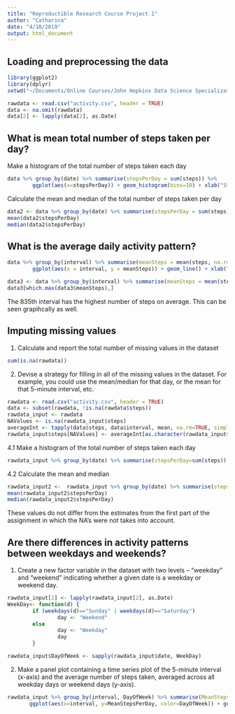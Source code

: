 ```yaml
---
title: "Reproductible Research Course Project 1"
author: "Catharina"
date: "4/10/2019"
output: html_document
---
```


## Loading and preprocessing the data
```r
library(ggplot2)
library(dplyr)
setwd("~/Documents/Online Courses/John Hopkins Data Science Specialization/(Course 5) Reproducible Research")

rawdata <- read.csv("activity.csv", header = TRUE)
data <- na.omit(rawdata)
data[2] <- lapply(data[2], as.Date)
```

## What is mean total number of steps taken per day?
Make a histogram of the total number of steps taken each day

```r
data %>% group_by(date) %>% summarise(stepsPerDay = sum(steps)) %>% 
        ggplot(aes(x=stepsPerDay)) + geom_histogram(bins=10) + xlab("Steps per day") + ylab("frequency") + ggtitle("Mean total number of steps taken per day") + theme(plot.title = element_text(size=15, face="bold"))
```

Calculate the mean and median of the total number of steps taken per day

```r
data2 <- data %>% group_by(date) %>% summarise(stepsPerDay = sum(steps))
mean(data2$stepsPerDay)
median(data2$stepsPerDay)
```

## What is the average daily activity pattern?
```r
data %>% group_by(interval) %>% summarise(meanSteps = mean(steps, na.rm = TRUE)) %>%
        ggplot(aes(x = interval, y = meanSteps)) + geom_line() + xlab("Interval (0-2355)") + ylab("average number of steps taken") + ggtitle("Average daily activity pattern")

data3 <- data %>% group_by(interval) %>% summarise(meanSteps = mean(steps, na.rm = TRUE))
data3[which.max(data3$meanSteps),]
```

The 835th interval has the highest number of steps on average. This can be seen grapihcally as well.

## Imputing missing values
1. Calculate and report the total number of missing values in the dataset

```r
sum(is.na(rawdata))
```

2. Devise a strategy for filling in all of the missing values in the dataset. For example, you could use the mean/median for that day, or the mean for that 5-minute interval, etc.

```r
rawdata <- read.csv("activity.csv", header = TRUE)
data <- subset(rawdata, !is.na(rawdata$steps))
rawdata_input <- rawdata
NAValues <- is.na(rawdata_input$steps)
averageInt <- tapply(data$steps, data$interval, mean, na.rm=TRUE, simplify = TRUE)
rawdata_input$steps[NAValues] <- averageInt[as.character(rawdata_input$interval[NAValues])]
```

4.1 Make a histogram of the total number of steps taken each day

```r
rawdata_input %>% group_by(date) %>% summarise(stepsPerDay=sum(steps)) %>% ggplot(aes(x=stepsPerDay)) + geom_histogram(bins=15)
```

4.2 Calculate the mean and median

```r
rawdata_input2 <-  rawdata_input %>% group_by(date) %>% summarise(stepsPerDay=sum(steps)) 
mean(rawdata_input2$stepsPerDay)
median(rawdata_input2$stepsPerDay)
```

These values do not differ from the estimates from the first part of the assignment in which the NA's were not takes into account. 

## Are there differences in activity patterns between weekdays and weekends?
1. Create a new factor variable in the dataset with two levels – “weekday” and “weekend” indicating whether a given date is a weekday or weekend day.
```r

rawdata_input[2] <- lapply(rawdata_input[2], as.Date)
WeekDay<- function(d) {
        if (weekdays(d)=="Sunday" | weekdays(d)=="Saturday")
                day <- "Weekend" 
        else 
                day <- "Weekday"
                day
        } 

rawdata_input$DayOfWeek <- sapply(rawdata_input$date, WeekDay)
```

2. Make a panel plot containing a time series plot of the 5-minute interval (x-axis) and the average number of steps taken, averaged across all weekday days or weekend days (y-axis).
```r
rawdata_input %>% group_by(interval, DayOfWeek) %>% summarise(MeanStepsPerDay = mean(steps)) %>%
       ggplot(aes(x=interval, y=MeanStepsPerDay, color=DayOfWeek)) + geom_line() + facet_wrap(~DayOfWeek, ncol = 1, nrow=2)
```
